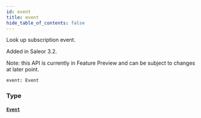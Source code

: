 ```yaml
---
id: event
title: event
hide_table_of_contents: false
---
```








Look up subscription event.

Added in Saleor 3.2.

Note: this API is currently in Feature Preview and can be subject to changes at later point.

```graphql
event: Event
```


### Type

#### [`Event`](../../../developer/api-reference/interfaces/event) <Badge class="secondary" text="interface"/>
> 
> 





